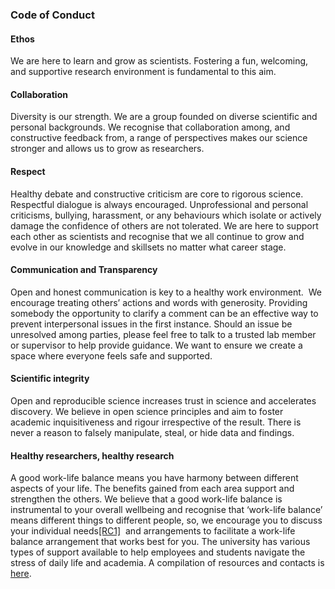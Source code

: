 ### Code of Conduct

#### Ethos

We are here to learn and grow as scientists.
Fostering a fun, welcoming, and supportive research environment is fundamental to this aim.

#### Collaboration

Diversity is our strength.
We are a group founded on diverse scientific and personal backgrounds.
We recognise that collaboration among, and constructive feedback from, a range of perspectives makes our science stronger and allows us to grow as researchers.

#### Respect

Healthy debate and constructive criticism are core to rigorous science.
Respectful dialogue is always encouraged.
Unprofessional and personal criticisms, bullying, harassment, or any behaviours which isolate or actively damage the confidence of others are not tolerated.
We are here to support each other as scientists and recognise that we all continue to grow and evolve in our knowledge and skillsets no matter what career stage.

#### Communication and Transparency

Open and honest communication is key to a healthy work environment. 
We encourage treating others' actions and words with generosity.
Providing somebody the opportunity to clarify a comment can be an effective way to prevent interpersonal issues in the first instance.
Should an issue be unresolved among parties, please feel free to talk to a trusted lab member or supervisor to help provide guidance.
We want to ensure we create a space where everyone feels safe and supported.

#### Scientific integrity

Open and reproducible science increases trust in science and accelerates discovery.
We believe in open science principles and aim to foster academic inquisitiveness and rigour irrespective of the result.
There is never a reason to falsely manipulate, steal, or hide data and findings.

#### Healthy researchers, healthy research

A good work-life balance means you have harmony between different aspects of your life.
The benefits gained from each area support and strengthen the others.
We believe that a good work-life balance is instrumental to your overall wellbeing and recognise that 'work-life balance' means different things to different people, so, we encourage you to discuss your individual needs[\[RC1\]](#_msocom_1)  and arrangements to facilitate a work-life balance arrangement that works best for you.
The university has various types of support available to help employees and students navigate the stress of daily life and academia.
A compilation of resources and contacts is [here](https://universitytasmania-my.sharepoint.com/:x:/g/personal/julia_blanchard_utas_edu_au/EaxVaVhr6i9MnRYiUDmXhRcB1C-wnojbu3v_yazRm1qF_Q?e=BlMB1c).
